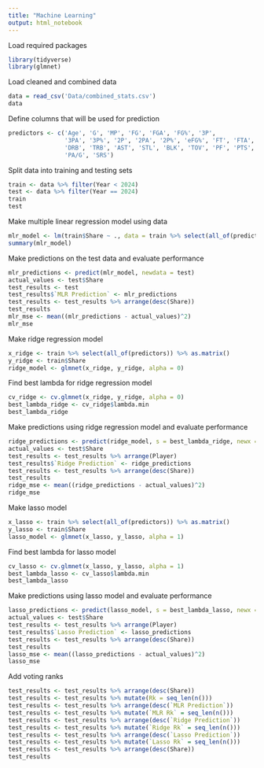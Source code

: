 ```yaml
---
title: "Machine Learning"
output: html_notebook
---
```


Load required packages

```r
library(tidyverse)
library(glmnet)
```


Load cleaned and combined data

```r
data = read_csv('Data/combined_stats.csv')
data
```

Define columns that will be used for prediction

```r
predictors <- c('Age', 'G', 'MP', 'FG', 'FGA', 'FG%', '3P',
                '3PA', '3P%', '2P', '2PA', '2P%', 'eFG%', 'FT', 'FTA', 'FT%', 'ORB',
                'DRB', 'TRB', 'AST', 'STL', 'BLK', 'TOV', 'PF', 'PTS', 'Year', 'W', 'L', 'W/L%', 'GB', 'PS/G',
                'PA/G', 'SRS')
```

Split data into training and testing sets

```r
train <- data %>% filter(Year < 2024)
test <- data %>% filter(Year == 2024)
train
test
```

Make multiple linear regression model using data

```r
mlr_model <- lm(train$Share ~ ., data = train %>% select(all_of(predictors)))
summary(mlr_model)
```

Make predictions on the test data and evaluate performance

```r
mlr_predictions <- predict(mlr_model, newdata = test)
actual_values <- test$Share
test_results <- test
test_results$`MLR Prediction` <- mlr_predictions
test_results <- test_results %>% arrange(desc(Share))
test_results
mlr_mse <- mean((mlr_predictions - actual_values)^2)
mlr_mse
```

Make ridge regression model

```r
x_ridge <- train %>% select(all_of(predictors)) %>% as.matrix()
y_ridge <- train$Share
ridge_model <- glmnet(x_ridge, y_ridge, alpha = 0)
```

Find best lambda for ridge regression model

```r
cv_ridge <- cv.glmnet(x_ridge, y_ridge, alpha = 0)
best_lambda_ridge <- cv_ridge$lambda.min
best_lambda_ridge
```

Make predictions using ridge regression model and evaluate performance

```r
ridge_predictions <- predict(ridge_model, s = best_lambda_ridge, newx = test %>% select(all_of(predictors)) %>% as.matrix()) %>% as.vector()
actual_values <- test$Share
test_results <- test_results %>% arrange(Player)
test_results$`Ridge Prediction` <- ridge_predictions
test_results <- test_results %>% arrange(desc(Share))
test_results
ridge_mse <- mean((ridge_predictions - actual_values)^2)
ridge_mse
```

Make lasso model

```r
x_lasso <- train %>% select(all_of(predictors)) %>% as.matrix()
y_lasso <- train$Share
lasso_model <- glmnet(x_lasso, y_lasso, alpha = 1)
```

Find best lambda for lasso model

```r
cv_lasso <- cv.glmnet(x_lasso, y_lasso, alpha = 1)
best_lambda_lasso <- cv_lasso$lambda.min
best_lambda_lasso
```

Make predictions using lasso model and evaluate performance

```r
lasso_predictions <- predict(lasso_model, s = best_lambda_lasso, newx = test %>% select(all_of(predictors)) %>% as.matrix()) %>% as.vector()
actual_values <- test$Share
test_results <- test_results %>% arrange(Player)
test_results$`Lasso Prediction` <- lasso_predictions
test_results <- test_results %>% arrange(desc(Share))
test_results
lasso_mse <- mean((lasso_predictions - actual_values)^2)
lasso_mse
```

Add voting ranks

```r
test_results <- test_results %>% arrange(desc(Share))
test_results <- test_results %>% mutate(Rk = seq_len(n()))
test_results <- test_results %>% arrange(desc(`MLR Prediction`))
test_results <- test_results %>% mutate(`MLR Rk` = seq_len(n()))
test_results <- test_results %>% arrange(desc(`Ridge Prediction`))
test_results <- test_results %>% mutate(`Ridge Rk` = seq_len(n()))
test_results <- test_results %>% arrange(desc(`Lasso Prediction`))
test_results <- test_results %>% mutate(`Lasso Rk` = seq_len(n()))
test_results <- test_results %>% arrange(desc(Share))
test_results
```
